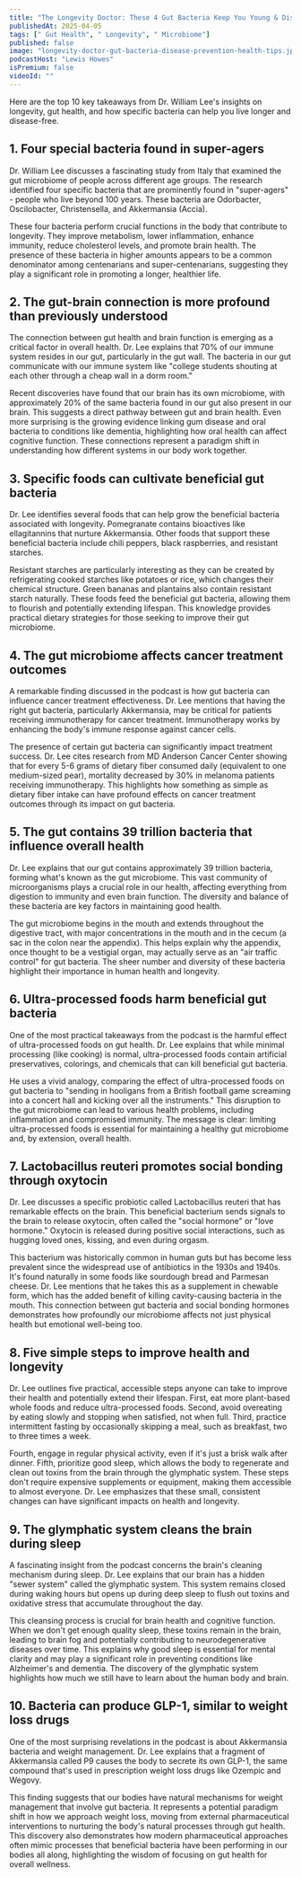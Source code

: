 ```yaml
---
title: "The Longevity Doctor: These 4 Gut Bacteria Keep You Young & Disease-Free! Eat This to Get Them!"
publishedAt: 2025-04-05
tags: [" Gut Health", " Longevity", " Microbiome"]
published: false
image: "longevity-doctor-gut-bacteria-disease-prevention-health-tips.jpg"
podcastHost: "Lewis Howes"
isPremium: false
videoId: ""
---
```



<PodcastSummaryPageLayout frontmatter={frontmatter}>

Here are the top 10 key takeaways from Dr. William Lee's insights on longevity, gut health, and how specific bacteria can help you live longer and disease-free.

## 1. Four special bacteria found in super-agers

Dr. William Lee discusses a fascinating study from Italy that examined the gut microbiome of people across different age groups. The research identified four specific bacteria that are prominently found in "super-agers" - people who live beyond 100 years. These bacteria are Odorbacter, Oscilobacter, Christensella, and Akkermansia (Accia).

These four bacteria perform crucial functions in the body that contribute to longevity. They improve metabolism, lower inflammation, enhance immunity, reduce cholesterol levels, and promote brain health. The presence of these bacteria in higher amounts appears to be a common denominator among centenarians and super-centenarians, suggesting they play a significant role in promoting a longer, healthier life.

## 2. The gut-brain connection is more profound than previously understood

The connection between gut health and brain function is emerging as a critical factor in overall health. Dr. Lee explains that 70% of our immune system resides in our gut, particularly in the gut wall. The bacteria in our gut communicate with our immune system like "college students shouting at each other through a cheap wall in a dorm room."

Recent discoveries have found that our brain has its own microbiome, with approximately 20% of the same bacteria found in our gut also present in our brain. This suggests a direct pathway between gut and brain health. Even more surprising is the growing evidence linking gum disease and oral bacteria to conditions like dementia, highlighting how oral health can affect cognitive function. These connections represent a paradigm shift in understanding how different systems in our body work together.

## 3. Specific foods can cultivate beneficial gut bacteria

Dr. Lee identifies several foods that can help grow the beneficial bacteria associated with longevity. Pomegranate contains bioactives like ellagitannins that nurture Akkermansia. Other foods that support these beneficial bacteria include chili peppers, black raspberries, and resistant starches.

Resistant starches are particularly interesting as they can be created by refrigerating cooked starches like potatoes or rice, which changes their chemical structure. Green bananas and plantains also contain resistant starch naturally. These foods feed the beneficial gut bacteria, allowing them to flourish and potentially extending lifespan. This knowledge provides practical dietary strategies for those seeking to improve their gut microbiome.

## 4. The gut microbiome affects cancer treatment outcomes

A remarkable finding discussed in the podcast is how gut bacteria can influence cancer treatment effectiveness. Dr. Lee mentions that having the right gut bacteria, particularly Akkermansia, may be critical for patients receiving immunotherapy for cancer treatment. Immunotherapy works by enhancing the body's immune response against cancer cells.

The presence of certain gut bacteria can significantly impact treatment success. Dr. Lee cites research from MD Anderson Cancer Center showing that for every 5-6 grams of dietary fiber consumed daily (equivalent to one medium-sized pear), mortality decreased by 30% in melanoma patients receiving immunotherapy. This highlights how something as simple as dietary fiber intake can have profound effects on cancer treatment outcomes through its impact on gut bacteria.

## 5. The gut contains 39 trillion bacteria that influence overall health

Dr. Lee explains that our gut contains approximately 39 trillion bacteria, forming what's known as the gut microbiome. This vast community of microorganisms plays a crucial role in our health, affecting everything from digestion to immunity and even brain function. The diversity and balance of these bacteria are key factors in maintaining good health.

The gut microbiome begins in the mouth and extends throughout the digestive tract, with major concentrations in the mouth and in the cecum (a sac in the colon near the appendix). This helps explain why the appendix, once thought to be a vestigial organ, may actually serve as an "air traffic control" for gut bacteria. The sheer number and diversity of these bacteria highlight their importance in human health and longevity.

## 6. Ultra-processed foods harm beneficial gut bacteria

One of the most practical takeaways from the podcast is the harmful effect of ultra-processed foods on gut health. Dr. Lee explains that while minimal processing (like cooking) is normal, ultra-processed foods contain artificial preservatives, colorings, and chemicals that can kill beneficial gut bacteria.

He uses a vivid analogy, comparing the effect of ultra-processed foods on gut bacteria to "sending in hooligans from a British football game screaming into a concert hall and kicking over all the instruments." This disruption to the gut microbiome can lead to various health problems, including inflammation and compromised immunity. The message is clear: limiting ultra-processed foods is essential for maintaining a healthy gut microbiome and, by extension, overall health.

## 7. Lactobacillus reuteri promotes social bonding through oxytocin

Dr. Lee discusses a specific probiotic called Lactobacillus reuteri that has remarkable effects on the brain. This beneficial bacterium sends signals to the brain to release oxytocin, often called the "social hormone" or "love hormone." Oxytocin is released during positive social interactions, such as hugging loved ones, kissing, and even during orgasm.

This bacterium was historically common in human guts but has become less prevalent since the widespread use of antibiotics in the 1930s and 1940s. It's found naturally in some foods like sourdough bread and Parmesan cheese. Dr. Lee mentions that he takes this as a supplement in chewable form, which has the added benefit of killing cavity-causing bacteria in the mouth. This connection between gut bacteria and social bonding hormones demonstrates how profoundly our microbiome affects not just physical health but emotional well-being too.

## 8. Five simple steps to improve health and longevity

Dr. Lee outlines five practical, accessible steps anyone can take to improve their health and potentially extend their lifespan. First, eat more plant-based whole foods and reduce ultra-processed foods. Second, avoid overeating by eating slowly and stopping when satisfied, not when full. Third, practice intermittent fasting by occasionally skipping a meal, such as breakfast, two to three times a week.

Fourth, engage in regular physical activity, even if it's just a brisk walk after dinner. Fifth, prioritize good sleep, which allows the body to regenerate and clean out toxins from the brain through the glymphatic system. These steps don't require expensive supplements or equipment, making them accessible to almost everyone. Dr. Lee emphasizes that these small, consistent changes can have significant impacts on health and longevity.

## 9. The glymphatic system cleans the brain during sleep

A fascinating insight from the podcast concerns the brain's cleaning mechanism during sleep. Dr. Lee explains that our brain has a hidden "sewer system" called the glymphatic system. This system remains closed during waking hours but opens up during deep sleep to flush out toxins and oxidative stress that accumulate throughout the day.

This cleansing process is crucial for brain health and cognitive function. When we don't get enough quality sleep, these toxins remain in the brain, leading to brain fog and potentially contributing to neurodegenerative diseases over time. This explains why good sleep is essential for mental clarity and may play a significant role in preventing conditions like Alzheimer's and dementia. The discovery of the glymphatic system highlights how much we still have to learn about the human body and brain.

## 10. Bacteria can produce GLP-1, similar to weight loss drugs

One of the most surprising revelations in the podcast is about Akkermansia bacteria and weight management. Dr. Lee explains that a fragment of Akkermansia called P9 causes the body to secrete its own GLP-1, the same compound that's used in prescription weight loss drugs like Ozempic and Wegovy.

This finding suggests that our bodies have natural mechanisms for weight management that involve gut bacteria. It represents a potential paradigm shift in how we approach weight loss, moving from external pharmaceutical interventions to nurturing the body's natural processes through gut health. This discovery also demonstrates how modern pharmaceutical approaches often mimic processes that beneficial bacteria have been performing in our bodies all along, highlighting the wisdom of focusing on gut health for overall wellness.

</PodcastSummaryPageLayout>
